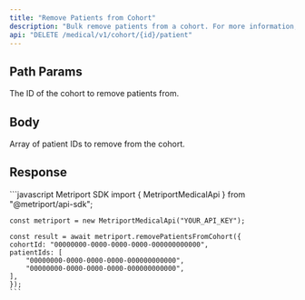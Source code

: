 ```yaml
---
title: "Remove Patients from Cohort"
description: "Bulk remove patients from a cohort. For more information, see the [guide about Cohorts](/medical-api/handling-data/cohorts)"
api: "DELETE /medical/v1/cohort/{id}/patient"
---
```


## Path Params

<ParamField path="id" type="string" required>
  The ID of the cohort to remove patients from.
</ParamField>

## Body

<ParamField body="patientIds" type="string[]" required>
  Array of patient IDs to remove from the cohort.
</ParamField>

## Response

<Snippet file="cohort-with-details-response-with-message.mdx" />

<ResponseExample>
    ```javascript Metriport SDK
    import { MetriportMedicalApi } from "@metriport/api-sdk";

    const metriport = new MetriportMedicalApi("YOUR_API_KEY");

    const result = await metriport.removePatientsFromCohort({
    cohortId: "00000000-0000-0000-0000-000000000000",
    patientIds: [
        "00000000-0000-0000-0000-000000000000",
        "00000000-0000-0000-0000-000000000000",
    ],
    });
    ```
</ResponseExample>

<Snippet file="cohort-with-details-response-json-with-message.mdx" />
